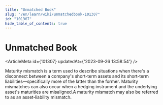 ```yaml
---
title: "Unmatched Book"
slug: "/en/learn/wiki/unmatchedbook-101307"
id: "101307"
hide_table_of_contents: true
---
```



# Unmatched Book

<ArticleMeta id={101307} updatedAt={'2023-09-26 13:58:54'} />
<div className='border-solid border-b border-t-0 my-4 border-[var(--ifm-color-gray-300)]' />

Maturity mismatch is a term used to describe situations when there's a disconnect between a company's short-term assets and its short-term liabilities—specifically more of the latter than the former. Maturity mismatches can also occur when a hedging instrument and the underlying asset's maturities are misaligned.A maturity mismatch may also be referred to as an asset-liability mismatch.
